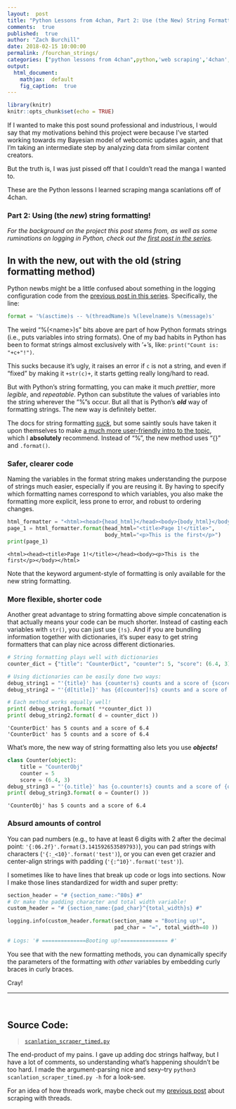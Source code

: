```yaml
---
layout:  post
title: "Python Lessons from 4chan, Part 2: Use (the New) String Formatting!"
comments:  true
published:  true
author: "Zach Burchill"
date: 2018-02-15 10:00:00
permalink: /fourchan_strings/
categories: ["python lessons from 4chan",python,'web scraping','4chan','manga','webcomics',"string formatting"]
output:
  html_document:
    mathjax:  default
    fig_caption:  true
---
```


```r
library(knitr)
knitr::opts_chunk$set(echo = TRUE)
```

If I wanted to make this post sound professional and industrious, I would say that my motivations behind this project were because I've started working towards my Bayesian model of webcomic updates again, and that I'm taking an intermediate step by analyzing data from similar content creators.

But the truth is, I was just pissed off that I couldn't read the manga I wanted to.

These are the Python lessons I learned scraping manga scanlations off of 4chan.

### Part 2: Using (the _new_) string formatting!

<!--more-->

_For the background on the project this post stems from, as well as some ruminations on logging in Python, check out the [first post in the series]({{ site.baseurl }}{% post_url 2018-02-10-fourchan_logging %})._

## In with the new, out with the old (string formatting method)

Python newbs might be a little confused about something in the logging configuration code from the [previous post in this series]({{ site.baseurl }}{% post_url 2018-02-10-fourchan_logging %}).  Specifically, the line:

```python
format = '%(asctime)s -- %(threadName)s %(levelname)s %(message)s'
```

The weird "%(\<name\>)s" bits above are part of how Python formats strings (i.e., puts variables into string formats). One of my bad habits in Python has been to format strings almost exclusively with '+'s, like: `print("Count is: "+c+"!")`.

This sucks because it's ugly, it raises an error if `c` is not a string, and even if "fixed" by making it `+str(c)+`, it starts getting really long/hard to read.  

But with Python's string formatting, you can make it much *prettier*, more *legible*, and *repeatable*. Python can substitute the values of variables into the string wherever the "%"s occur. But all that is Python's **_old_** way of formatting strings.  The new way is definitely better.

The docs for string formatting [_suck_](https://docs.python.org/3/library/string.html#string-formatting), but some saintly souls have taken it upon themselves to make [a much more user-friendly intro to the topic](https://pyformat.info/), which I **absolutely** recommend. Instead of "%", the new method uses "{}" and `.format()`. 

### Safer, clearer code

Naming the variables in the format string makes understanding the purpose of strings much easier, especially if you are reusing it. By having to specify which formatting names correspond to which variables, you also make the formatting more explicit, less prone to error, and robust to ordering changes.

```python
html_formatter = "<html><head>{head_html}</head><body>{body_html}</body></html>"
page_1 = html_formatter.format(head_html="<title>Page 1!</title>",
                               body_html="<p>This is the first</p>")
print(page_1)
```

```
<html><head><title>Page 1!</title></head><body><p>This is the first</p></body></html>
```

Note that the keyword argument-style of formatting is only available for the new string formatting.

### More flexible, shorter code

Another great advantage to string formatting above simple concatenation is that actually means your code can be much shorter. Instead of casting each variables with `str()`, you can just use `{!s}`.  And if you are bundling information together with dictionaries, it's super easy to get string formatters that can play nice across different dictionaries.

```python
# String formatting plays well with dictionaries
counter_dict = {"title": "CounterDict", "counter": 5, "score": (6.4, 3)}

# Using dictionaries can be easily done two ways:
debug_string1 = "'{title}' has {counter!s} counts and a score of {score[0]!s}"
debug_string2 = "'{d[title]}' has {d[counter]!s} counts and a score of {d[score][0]!s}"

# Each method works equally well!
print( debug_string1.format( **counter_dict ))
print( debug_string2.format( d = counter_dict ))
```

```
'CounterDict' has 5 counts and a score of 6.4
'CounterDict' has 5 counts and a score of 6.4
```


What's more, the new way of string formatting also lets you use **_objects!_**

```python
class Counter(object):
    title = "CounterObj"
    counter = 5
    score = (6.4, 3)
debug_string3 = "'{o.title}' has {o.counter!s} counts and a score of {o.score[0]!s}"
print( debug_string3.format( o = Counter() ))
```

```
'CounterObj' has 5 counts and a score of 6.4
```

### Absurd amounts of control

You can pad numbers (e.g., to have at least 6 digits with 2 after the decimal point: `'{:06.2f}'.format(3.141592653589793)`), you can pad strings with characters (`'{:_<10}'.format('test')`), or you can even get crazier and center-align strings with padding (`'{:^10}'.format('test')`).

I sometimes like to have lines that break up code or logs into sections. Now I make those lines standardized for width and super pretty: 

```python
section_header = "# {section_name:-^80s} #"
# Or make the padding character and total width variable!
custom_header = "# {section_name:{pad_char}^{total_width}s} #"

logging.info(custom_header.format(section_name = "Booting up!",
                                  pad_char = "=", total_width=40 )) 
                                  
# Logs: '# ==============Booting up!=============== #'
```

You see that with the new formatting methods, you can dynamically specify the parameters of the formatting with _other_ variables by embedding curly braces in curly braces.

Cray!



<hr />
<br />

## Source Code:

> [`scanlation_scraper_timed.py`](https://github.com/burchill/burchill.github.io/blob/master/code/4chan-image-scraper/scanlation_scraper_timed.py)

The end-product of my pains. I gave up adding doc strings halfway, but I have a lot of comments, so understanding what's happening shouldn't be too hard. I made the argument-parsing nice and sexy--try `python3 scanlation_scraper_timed.py -h` for a look-see. 

For an idea of how threads work, maybe check out my [previous post]({{ site.baseurl }}{% post_url 2016-11-14-webcomic_post %}) about scraping with threads.
